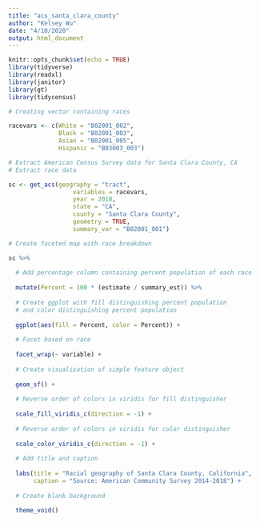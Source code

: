 ```yaml
---
title: "acs_santa_clara_county"
author: "Kelsey Wu"
date: "4/10/2020"
output: html_document
---
```


```r
knitr::opts_chunk$set(echo = TRUE)
library(tidyverse)
library(readxl)
library(janitor)
library(gt)
library(tidycensus)
```

```r

# Creating vector containing races

racevars <- c(White = "B02001_002", 
              Black = "B02001_003", 
              Asian = "B02001_005",
              Hispanic = "B03003_003")

# Extract American Census Survey data for Santa Clara County, CA
# Extract race data

sc <- get_acs(geography = "tract",
                  variables = racevars, 
                  year = 2018,
                  state = "CA",
                  county = "Santa Clara County",
                  geometry = TRUE,
                  summary_var = "B02001_001") 

```

```r

# Create faceted map with race breakdown

sc %>%
  
  # Add percentage column containing percent population of each race
  
  mutate(Percent = 100 * (estimate / summary_est)) %>%
  
  # Create ggplot with fill distinguishing percent population
  # and color distinguishing percent population
  
  ggplot(aes(fill = Percent, color = Percent)) +
  
  # Facet based on race
  
  facet_wrap(~ variable) +
  
  # Create visualization of simple feature object
  
  geom_sf() +
  
  # Reverse order of colors in viridis for fill distinguisher
  
  scale_fill_viridis_c(direction = -1) +
  
  # Reverse order of colors in viridis for color distinguisher
  
  scale_color_viridis_c(direction = -1) +
  
  # Add title and caption
  
  labs(title = "Racial geography of Santa Clara County, California",
       caption = "Source: American Community Survey 2014-2018") +
  
  # Create blank background
  
  theme_void()

```